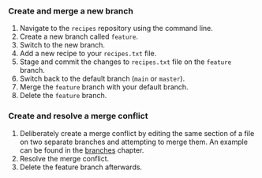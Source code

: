 ### Create and merge a new branch

1. Navigate to the `recipes` repository using the command line.
1. Create a new branch called `feature`.
1. Switch to the new branch.
1. Add a new recipe to your `recipes.txt` file.
1. Stage and commit the changes to `recipes.txt` file on the `feature` branch.
1. Switch back to the default branch (`main` or `master`).
1. Merge the `feature` branch with your default branch.
1. Delete the `feature` branch.

### Create and resolve a merge conflict

1. Deliberately create a merge conflict by editing the same section of a file on two separate branches and attempting to merge them.
An example can be found in the [branches](../chapters/branches.qmd) chapter.
1. Resolve the merge conflict.
1. Delete the feature branch afterwards.
